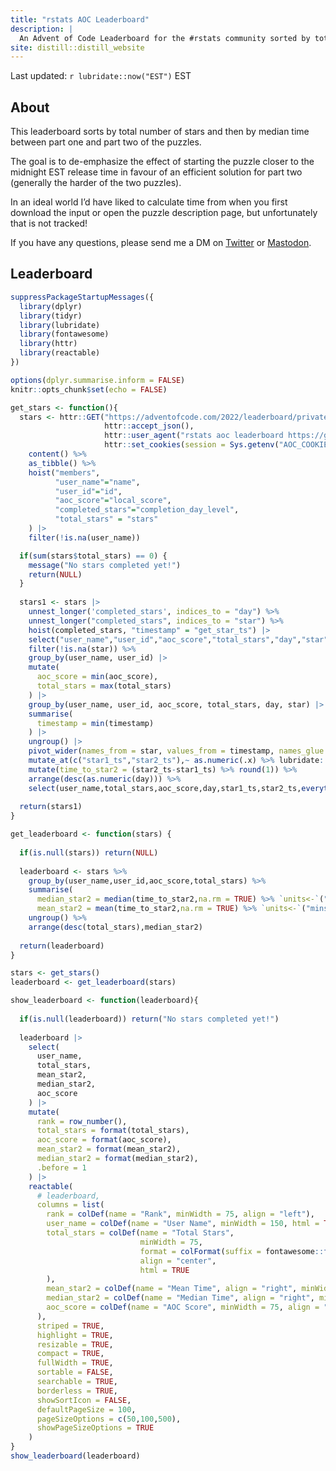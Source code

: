 ```yaml
---
title: "rstats AOC Leaderboard"
description: |
  An Advent of Code Leaderboard for the #rstats community sorted by total stars and average time to complete.
site: distill::distill_website
---
```


Last updated: `r lubridate::now("EST")` EST

## About

This leaderboard sorts by total number of stars and then by median time between part one and part two of the puzzles. 

The goal is to de-emphasize the effect of starting the puzzle closer to the midnight EST release time in favour of an efficient solution for part two (generally the harder of the two puzzles).

In an ideal world I'd have liked to calculate time from when you first download the input or open the puzzle description page, but unfortunately that is not tracked!

If you have any questions, please send me a DM on [Twitter](https://twitter.com/_TanHo) or [Mastodon](https://fosstodon.org/@tanho).

## Leaderboard

```r
suppressPackageStartupMessages({
  library(dplyr)
  library(tidyr)
  library(lubridate)
  library(fontawesome)
  library(httr)
  library(reactable)
})

options(dplyr.summarise.inform = FALSE)
knitr::opts_chunk$set(echo = FALSE)
```

```r
get_stars <- function(){
  stars <- httr::GET("https://adventofcode.com/2022/leaderboard/private/view/1032765.json",
                     httr::accept_json(),
                     httr::user_agent("rstats aoc leaderboard https://github.com/tanho63/aoc.leaderboard"),
                     httr::set_cookies(session = Sys.getenv("AOC_COOKIE"))) %>% 
    content() %>% 
    as_tibble() %>% 
    hoist("members",
          "user_name"="name",
          "user_id"="id",
          "aoc_score"="local_score",
          "completed_stars"="completion_day_level",
          "total_stars" = "stars"
    ) |> 
    filter(!is.na(user_name))

  if(sum(stars$total_stars) == 0) {
    message("No stars completed yet!")
    return(NULL)
  }
  
  stars1 <- stars |>   
    unnest_longer('completed_stars', indices_to = "day") %>% 
    unnest_longer("completed_stars", indices_to = "star") %>% 
    hoist(completed_stars, "timestamp" = "get_star_ts") |> 
    select("user_name","user_id","aoc_score","total_stars","day","star","timestamp") %>%
    filter(!is.na(star)) %>% 
    group_by(user_name, user_id) |> 
    mutate(
      aoc_score = min(aoc_score),
      total_stars = max(total_stars)
    ) |> 
    group_by(user_name, user_id, aoc_score, total_stars, day, star) |> 
    summarise(
      timestamp = min(timestamp)
    ) |> 
    ungroup() |> 
    pivot_wider(names_from = star, values_from = timestamp, names_glue = "star{star}_ts") %>% 
    mutate_at(c("star1_ts","star2_ts"),~ as.numeric(.x) %>% lubridate::as_datetime(tz = "America/Toronto")) %>% 
    mutate(time_to_star2 = (star2_ts-star1_ts) %>% round(1)) %>% 
    arrange(desc(as.numeric(day))) %>% 
    select(user_name,total_stars,aoc_score,day,star1_ts,star2_ts,everything())  
  
  return(stars1)
}

get_leaderboard <- function(stars) {
  
  if(is.null(stars)) return(NULL)
  
  leaderboard <- stars %>% 
    group_by(user_name,user_id,aoc_score,total_stars) %>% 
    summarise(
      median_star2 = median(time_to_star2,na.rm = TRUE) %>% `units<-`("mins") %>%  round(1),
      mean_star2 = mean(time_to_star2,na.rm = TRUE) %>% `units<-`("mins") %>% round(1)) %>% 
    ungroup() %>% 
    arrange(desc(total_stars),median_star2)  
  
  return(leaderboard)
}

stars <- get_stars()
leaderboard <- get_leaderboard(stars)

```
```r
show_leaderboard <- function(leaderboard){
  
  if(is.null(leaderboard)) return("No stars completed yet!")
  
  leaderboard |> 
    select(
      user_name,
      total_stars,
      mean_star2,
      median_star2,
      aoc_score
    ) |> 
    mutate(
      rank = row_number(),
      total_stars = format(total_stars),
      aoc_score = format(aoc_score),
      mean_star2 = format(mean_star2),
      median_star2 = format(median_star2),
      .before = 1
    ) |> 
    reactable(
      # leaderboard,
      columns = list(
        rank = colDef(name = "Rank", minWidth = 75, align = "left"),
        user_name = colDef(name = "User Name", minWidth = 150, html = TRUE),
        total_stars = colDef(name = "Total Stars",
                             minWidth = 75,
                             format = colFormat(suffix = fontawesome::fa("star", fill = "#FABC2A")),
                             align = "center",
                             html = TRUE
        ),
        mean_star2 = colDef(name = "Mean Time", align = "right", minWidth = 75),
        median_star2 = colDef(name = "Median Time", align = "right", minWidth = 75),
        aoc_score = colDef(name = "AOC Score", minWidth = 75, align = "center")
      ),
      striped = TRUE,
      highlight = TRUE,
      resizable = TRUE,
      compact = TRUE,
      fullWidth = TRUE,
      sortable = FALSE,
      searchable = TRUE,
      borderless = TRUE,
      showSortIcon = FALSE,
      defaultPageSize = 100,
      pageSizeOptions = c(50,100,500),
      showPageSizeOptions = TRUE
    )
}
show_leaderboard(leaderboard)

```

